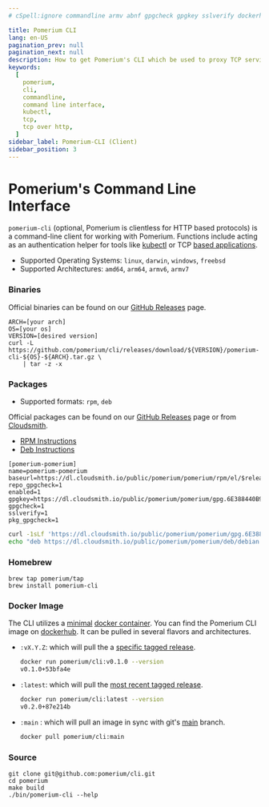 ```yaml
---
# cSpell:ignore commandline armv abnf gpgcheck gpgkey sslverify dockerhub

title: Pomerium CLI
lang: en-US
pagination_prev: null
pagination_next: null
description: How to get Pomerium's CLI which be used to proxy TCP services and kubernetes commands
keywords:
  [
    pomerium,
    cli,
    commandline,
    command line interface,
    kubectl,
    tcp,
    tcp over http,
  ]
sidebar_label: Pomerium-CLI (Client)
sidebar_position: 3
---
```


# Pomerium's Command Line Interface

`pomerium-cli` (optional, Pomerium is clientless for HTTP based protocols) is a command-line client for working with Pomerium. Functions include acting as an authentication helper for tools like [kubectl](/docs/kubernetes/configure.md) or TCP [based applications](/docs/capabilities/tcp/).

- Supported Operating Systems: `linux`, `darwin`, `windows`, `freebsd`
- Supported Architectures: `amd64`, `arm64`, `armv6`, `armv7`

### Binaries

Official binaries can be found on our [GitHub Releases](https://github.com/pomerium/cli/releases) page.

```shell
ARCH=[your arch]
OS=[your os]
VERSION=[desired version]
curl -L https://github.com/pomerium/cli/releases/download/${VERSION}/pomerium-cli-${OS}-${ARCH}.tar.gz \
    | tar -z -x
```

### Packages

- Supported formats: `rpm`, `deb`

Official packages can be found on our [GitHub Releases](https://github.com/pomerium/cli/releases) page or from [Cloudsmith](https://cloudsmith.io/~pomerium/repos/pomerium/packages/).

- [RPM Instructions](https://cloudsmith.io/~pomerium/repos/pomerium/setup/#formats-rpm)
- [Deb Instructions](https://cloudsmith.io/~pomerium/repos/pomerium/setup/#formats-deb)

<Tabs>

<TabItem value="yum" label="Yum">

```abnf title="/etc/yum.repos.d/pomerium-cli.repo"
[pomerium-pomerium]
name=pomerium-pomerium
baseurl=https://dl.cloudsmith.io/public/pomerium/pomerium/rpm/el/$releasever/$basearch
repo_gpgcheck=1
enabled=1
gpgkey=https://dl.cloudsmith.io/public/pomerium/pomerium/gpg.6E388440B94E1407.key
gpgcheck=1
sslverify=1
pkg_gpgcheck=1
```

</TabItem>
<TabItem value="deb" label="Deb">

```bash
curl -1sLf 'https://dl.cloudsmith.io/public/pomerium/pomerium/gpg.6E388440B94E1407.key' | apt-key add -
echo "deb https://dl.cloudsmith.io/public/pomerium/pomerium/deb/debian buster main" > /etc/apt/sources.list.d/pomerium-pomerium.list
```

</TabItem>
</Tabs>

### Homebrew

```shell
brew tap pomerium/tap
brew install pomerium-cli
```

### Docker Image

The CLI utilizes a [minimal](https://github.com/GoogleContainerTools/distroless) [docker container](https://www.docker.com/resources/what-container). You can find the Pomerium CLI image on [dockerhub](https://hub.docker.com/r/pomerium/cli). It can be pulled in several flavors and architectures.

- `:vX.Y.Z`: which will pull the a [specific tagged release](https://github.com/pomerium/cli/tags).

  ```bash {2}
  docker run pomerium/cli:v0.1.0 --version
  v0.1.0+53bfa4e
  ```

- `:latest`: which will pull the [most recent tagged release](https://github.com/pomerium/cli/releases).

  ```bash {2}
  docker run pomerium/cli:latest --version
  v0.2.0+87e214b
  ```

- `:main` : which will pull an image in sync with git's [main](https://github.com/pomerium/pomerium/tree/main) branch.

  ```bash
  docker pull pomerium/cli:main
  ```

### Source

```shell
git clone git@github.com:pomerium/cli.git
cd pomerium
make build
./bin/pomerium-cli --help
```
